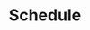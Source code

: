 ---
title: 'Schedule'
description: 'The main interface for managing the time allocation of resources and projects'
icon: 'calendar-range'
---